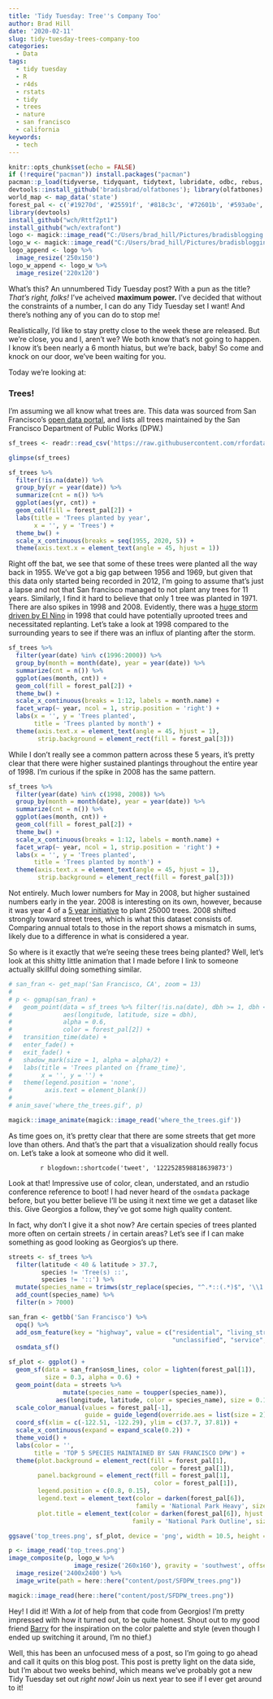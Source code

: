 ```yaml
---
title: 'Tidy Tuesday: Tree''s Company Too'
author: Brad Hill
date: '2020-02-11'
slug: tidy-tuesday-trees-company-too
categories:
  - Data
tags:
  - tidy tuesday
  - R
  - r4ds
  - rstats
  - tidy
  - trees
  - nature
  - san francisco
  - california
keywords:
  - tech
---
```


```r
knitr::opts_chunk$set(echo = FALSE)
if (!require("pacman")) install.packages("pacman")
pacman::p_load(tidyverse, tidyquant, tidytext, lubridate, odbc, rebus, gghighlight, devtools, skimr, magrittr,rvest, tidygraph, ggraph, colorspace, gganimate, ggmap, maps, osmdata, extrafont, magick, here)
devtools::install_github('bradisbrad/olfatbones'); library(olfatbones)
world_map <- map_data('state')
forest_pal <- c('#19270d', '#25591f', '#818c3c', '#72601b', '#593a0e', '#F0C11F')
library(devtools)
install_github("wch/Rttf2pt1")
install_github("wch/extrafont")
logo <- magick::image_read("C:/Users/brad_hill/Pictures/bradisblogging logo.png")
logo_w <- magick::image_read("C:/Users/brad_hill/Pictures/bradisblogging logo white.png")
logo_append <- logo %>% 
  image_resize('250x150')
logo_w_append <- logo_w %>% 
  image_resize('220x120')
```

What's this? An unnumbered Tidy Tuesday post? With a pun as the title? _That's right, folks!_ I've acheived **maximum power.** I've decided that without the constraints of a number, I can do any Tidy Tuesday set I want! And there's nothing any of you can do to stop me!   

Realistically, I'd like to stay pretty close to the week these are released. But we're close, you and I, aren't we? We both know that's not going to happen. I know it's been nearly a 6 month hiatus, but we're back, baby! So come and knock on our door, we've been waiting for you.   

Today we're looking at:   

### Trees!

I'm assuming we all know what trees are. This data was sourced from San Francisco's [open data portal](https://data.sfgov.org/City-Infrastructure/Street-Tree-List/tkzw-k3nq), and lists all trees maintained by the San Francisco Department of Public Works (DPW.)    

```r
sf_trees <- readr::read_csv('https://raw.githubusercontent.com/rfordatascience/tidytuesday/master/data/2020/2020-01-28/sf_trees.csv')
```

```r
glimpse(sf_trees)
```

```r
sf_trees %>%
  filter(!is.na(date)) %>% 
  group_by(yr = year(date)) %>% 
  summarize(cnt = n()) %>% 
  ggplot(aes(yr, cnt)) +
  geom_col(fill = forest_pal[2]) +
  labs(title = 'Trees planted by year',
       x = '', y = 'Trees') +
  theme_bw() +
  scale_x_continuous(breaks = seq(1955, 2020, 5)) +
  theme(axis.text.x = element_text(angle = 45, hjust = 1))
```

Right off the bat, we see that some of these trees were planted all the way back in 1955. We've got a big gap between 1956 and 1969, but given that this data only started being recorded in 2012, I'm going to assume that's just a lapse and not that San francisco managed to not plant any trees for 11 years. Similarly, I find it hard to believe that only 1 tree was planted in 1971. There are also spikes in 1998 and 2008. Evidently, there was a [huge storm driven by El Nino](https://www.nytimes.com/1998/02/04/us/el-nino-brings-flooding-and-high-winds-to-coastal-california.html) in 1998 that could have potentially uprooted trees and necessitated replanting. Let's take a look at 1998 compared to the surrounding years to see if there was an influx of planting after the storm.    

```r
sf_trees %>% 
  filter(year(date) %in% c(1996:2000)) %>% 
  group_by(month = month(date), year = year(date)) %>% 
  summarize(cnt = n()) %>% 
  ggplot(aes(month, cnt)) +
  geom_col(fill = forest_pal[2]) +
  theme_bw() +
  scale_x_continuous(breaks = 1:12, labels = month.name) +
  facet_wrap(~ year, ncol = 1, strip.position = 'right') +
  labs(x = '', y = 'Trees planted',
       title = 'Trees planted by month') +
  theme(axis.text.x = element_text(angle = 45, hjust = 1),
        strip.background = element_rect(fill = forest_pal[3]))

```

While I don't really see a common pattern across these 5 years, it's pretty clear that there were higher sustained plantings throughout the entire year of 1998. I'm curious if the spike in 2008 has the same pattern.    

```r
sf_trees %>% 
  filter(year(date) %in% c(1998, 2008)) %>% 
  group_by(month = month(date), year = year(date)) %>% 
  summarize(cnt = n()) %>% 
  ggplot(aes(month, cnt)) +
  geom_col(fill = forest_pal[2]) +
  theme_bw() +
  scale_x_continuous(breaks = 1:12, labels = month.name) +
  facet_wrap(~ year, ncol = 1, strip.position = 'right') +
  labs(x = '', y = 'Trees planted',
       title = 'Trees planted by month') +
  theme(axis.text.x = element_text(angle = 45, hjust = 1),
        strip.background = element_rect(fill = forest_pal[3]))
```

Not entirely. Much lower numbers for May in 2008, but higher sustained numbers early in the year. 2008 is interesting on its own, however, because it was year 4 of a [5 year initiative](https://sfenvironment.org/sites/default/files/fliers/files/sfe_uf_2008_annual_uf_report.pdf) to plant 25000 trees. 2008 shifted strongly toward street trees, which is what this dataset consists of. Comparing annual totals to those in the report shows a mismatch in sums, likely due to a difference in what is considered a year.   

So where is it exactly that we're seeing these trees being planted? Well, let's look at this shitty little animation that I made before I link to someone actually skillful doing something similar.  


```r
# san_fran <- get_map('San Francisco, CA', zoom = 13)
# 
# p <- ggmap(san_fran) +
#   geom_point(data = sf_trees %>% filter(!is.na(date), dbh >= 1, dbh <= 15),
#              aes(longitude, latitude, size = dbh),
#              alpha = 0.6,
#              color = forest_pal[2]) +
#   transition_time(date) +
#   enter_fade() +
#   exit_fade() +
#   shadow_mark(size = 1, alpha = alpha/2) +
#   labs(title = 'Trees planted on {frame_time}',
#        x = '', y = '') +
#   theme(legend.position = 'none',
#         axis.text = element_blank())
# 
# anim_save('where_the_trees.gif', p)
```

```r
magick::image_animate(magick::image_read('where_the_trees.gif'))
```

As time goes on, it's pretty clear that there are some streets that get more love than others. And that's the part that a visualization should really focus on. Let's take a look at someone who did it well.   

<center>
`r blogdown::shortcode('tweet', '1222528598818639873')`
</center>   

Look at that! Impressive use of color, clean, understated, and an rstudio conference reference to boot! I had never heard of the `osmdata` package before, but you better believe I'll be using it next time we get a dataset like this. Give Georgios a follow, they've got some high quality content.  

In fact, why don't I give it a shot now? Are certain species of trees planted more often on certain streets / in certain areas? Let's see if I can make something as good looking as Georgios's up there.   

```r
streets <- sf_trees %>% 
  filter(latitude < 40 & latitude > 37.7,
         species != 'Tree(s) ::',
         species != '::') %>% 
  mutate(species_name = trimws(str_replace(species, "^.*::(.*)$", '\\1'))) %>% 
  add_count(species_name) %>% 
  filter(n > 7000)

san_fran <- getbb('San Francisco') %>% 
  opq() %>%
  add_osm_feature(key = "highway", value = c("residential", "living_street", 
                                             "unclassified", "service", "footway")) %>%
  osmdata_sf()

sf_plot <- ggplot() +
  geom_sf(data = san_fran$osm_lines, color = lighten(forest_pal[1]), 
          size = 0.3, alpha = 0.6) +
  geom_point(data = streets %>% 
               mutate(species_name = toupper(species_name)), 
             aes(longitude, latitude, color = species_name), size = 0.15, alpha = 0.6)  +
  scale_color_manual(values = forest_pal[-1], 
                     guide = guide_legend(override.aes = list(size = 2))) +
  coord_sf(xlim = c(-122.51, -122.29), ylim = c(37.7, 37.81)) +
  scale_x_continuous(expand = expand_scale(0.2)) +
  theme_void() +
  labs(color = '',
       title = 'TOP 5 SPECIES MAINTAINED BY SAN FRANCISCO DPW') +
  theme(plot.background = element_rect(fill = forest_pal[1],
                                       color = forest_pal[1]),
        panel.background = element_rect(fill = forest_pal[1],
                                        color = forest_pal[1]),
        legend.position = c(0.8, 0.15),
        legend.text = element_text(color = darken(forest_pal[6]), 
                                   family = 'National Park Heavy', size = 18),
        plot.title = element_text(color = darken(forest_pal[6]), hjust = 0.5,
                                  family = 'National Park Outline', size = 30))
```

```r
ggsave('top_trees.png', sf_plot, device = 'png', width = 10.5, height = 5.66)

p <- image_read('top_trees.png')
image_composite(p, logo_w %>% 
                  image_resize('260x160'), gravity = 'southwest', offset = '-20-05') %>% 
  image_resize('2400x2400') %>% 
  image_write(path = here::here("content/post/SFDPW_trees.png"))
```

```r
magick::image_read(here::here("content/post/SFDPW_trees.png"))
```

Hey! I did it! With a _lot_ of help from that code from Georgios! I'm pretty impressed with how it turned out, to be quite honest. Shout out to my good friend [Barry](https://carpentercreative.co/) for the inspiration on the color palette and style (even though I ended up switching it around, I'm no thief.)   
  
Well, this has been an unfocused mess of a post, so I'm going to go ahead and call it quits on this blog post. This post is pretty light on the data side, but I'm about two weeks behind, which means we've probably got a new Tidy Tuesday set out _right now!_ Join us next year to see if I ever get around to it! 